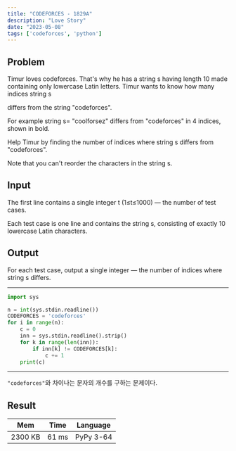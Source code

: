 ```yaml
---
title: "CODEFORCES - 1829A"
description: "Love Story"
date: "2023-05-08"
tags: ['codeforces', 'python']
---
```

## Problem
Timur loves codeforces. That's why he has a string s having length 10 made containing only lowercase Latin letters. Timur wants to know how many indices string s

differs from the string "codeforces".

For example string s=
"coolforsez" differs from "codeforces" in 4 indices, shown in bold.

Help Timur by finding the number of indices where string s differs from "codeforces".

Note that you can't reorder the characters in the string s.


## Input
The first line contains a single integer t (1≤t≤1000) — the number of test cases.

Each test case is one line and contains the string s, consisting of exactly 10 lowercase Latin characters.

## Output
For each test case, output a single integer — the number of indices where string s differs.

---
```python
import sys

n = int(sys.stdin.readline())
CODEFORCES = 'codeforces'
for i in range(n):
    c = 0
    inn = sys.stdin.readline().strip()
    for k in range(len(inn)):
        if inn[k] != CODEFORCES[k]:
            c += 1
    print(c)
```
---

`"codeforces"`와 차이나는 문자의 개수를 구하는 문제이다. 

## Result
| Mem      | Time | Language  |
|----------|------|-----------|
| 2300 KB | 61 ms | PyPy 3-64 |
